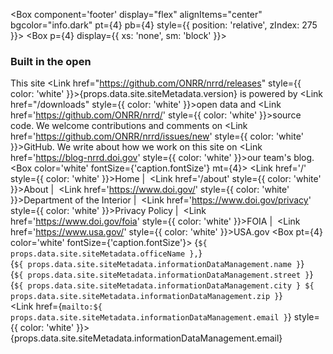 <Box component='footer' display="flex" alignItems="center" bgcolor="info.dark" pt={4} pb={4} style={{ position: 'relative', zIndex: 275 }}>
  <Container maxWidth="lg">
    <Grid container>
      <Grid item xs={12} sm={2}>
        <Box p={4} display={{ xs: 'none', sm: 'block' }}>
          <DoiLogoImg></DoiLogoImg>
        </Box>
      </Grid>
      <Grid item xs={12} sm={6}>
        <Box color="white">
          <h3>Built in the open</h3>
          <Box mr={4}>
This site <Link href="https://github.com/ONRR/nrrd/releases" style={{ color: 'white' }}>{props.data.site.siteMetadata.version}</Link> is powered by <Link href="/downloads" style={{ color: 'white' }}>open data</Link> and <Link href='https://github.com/ONRR/nrrd/' style={{ color: 'white' }}>source code</Link>. We welcome contributions
and comments on <Link href='https://github.com/ONRR/nrrd/issues/new' style={{ color: 'white' }}>GitHub</Link>. We write about how we work on this
site on <Link href='https://blog-nrrd.doi.gov' style={{ color: 'white' }}>our team's blog</Link>.
          </Box>
          <Box color='white' fontSize={'caption.fontSize'} mt={4}>
            <Link href='/' style={{ color: 'white' }}>Home</Link>&nbsp;|&nbsp;
            <Link href='/about' style={{ color: 'white' }}>About</Link>&nbsp;|&nbsp;
            <Link href='https://www.doi.gov/' style={{ color: 'white' }}>Department of the Interior</Link>&nbsp;|&nbsp;
            <Link href='https://www.doi.gov/privacy' style={{ color: 'white' }}>Privacy Policy</Link>&nbsp;|&nbsp;
            <Link href='https://www.doi.gov/foia' style={{ color: 'white' }}>FOIA</Link>&nbsp;|&nbsp;
            <Link href='https://www.usa.gov/' style={{ color: 'white' }}>USA.gov</Link>
          </Box>
        </Box>
      </Grid>
      <Grid item xs={12} sm={4}>
        <Box pt={4} color='white' fontSize={'caption.fontSize'}>
          {`${ props.data.site.siteMetadata.officeName },`}<br />
          {`${ props.data.site.siteMetadata.informationDataManagement.name }`}<br />
          {`${ props.data.site.siteMetadata.informationDataManagement.street }`}<br />
          {`${ props.data.site.siteMetadata.informationDataManagement.city } ${ props.data.site.siteMetadata.informationDataManagement.zip }`}<br />
          <Link href={`mailto:${ props.data.site.siteMetadata.informationDataManagement.email }`} style={{ color: 'white' }}>
            {props.data.site.siteMetadata.informationDataManagement.email}
          </Link>
        </Box>
      </Grid>
    </Grid>
  </Container>
</Box>

